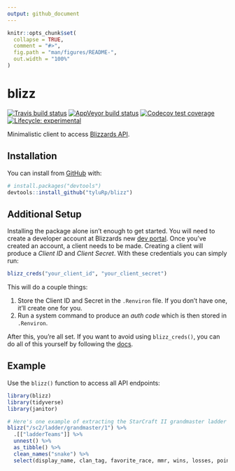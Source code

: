 ```yaml
---
output: github_document
---
```


<!-- README.md is generated from README.Rmd. Please edit that file -->

```r
knitr::opts_chunk$set(
  collapse = TRUE,
  comment = "#>",
  fig.path = "man/figures/README-",
  out.width = "100%"
)
```
# blizz

<!-- badges: start -->
[![Travis build status](https://travis-ci.org/tyluRp/blizz.svg?branch=master)](https://travis-ci.org/tyluRp/blizz)
[![AppVeyor build status](https://ci.appveyor.com/api/projects/status/github/tyluRp/blizz?branch=master&svg=true)](https://ci.appveyor.com/project/tyluRp/blizz)
[![Codecov test coverage](https://codecov.io/gh/tyluRp/blizz/branch/master/graph/badge.svg)](https://codecov.io/gh/tyluRp/blizz?branch=master)
[![Lifecycle: experimental](https://img.shields.io/badge/lifecycle-experimental-orange.svg)](https://www.tidyverse.org/lifecycle/#experimental)
<!-- badges: end -->

Minimalistic client to access [Blizzards API](https://develop.battle.net/).

## Installation

You can install from [GitHub](https://github.com/) with:

``` r
# install.packages("devtools")
devtools::install_github("tyluRp/blizz")
```

## Additional Setup

Installing the package alone isn't enough to get started. You will need to create a developer account at Blizzards new [dev portal](https://develop.battle.net/). Once you've created an account, a client needs to be made. Creating a client will produce a _Client ID_ and _Client Secret_. With these credentials you can simply run:

```r
blizz_creds("your_client_id", "your_client_secret")
```

This will do a couple things:

1. Store the Client ID and Secret in the `.Renviron` file. If you don't have one, it'll create one for you.
2. Run a system command to produce an _auth code_ which is then stored in `.Renviron`.

After this, you're all set. If you want to avoid using `blizz_creds()`, you can do all of this yourself by following the [docs](https://develop.battle.net/documentation/guides/getting-started).

## Example

Use the `blizz()` function to access all API endpoints:

```r
library(blizz)
library(tidyverse)
library(janitor)

# Here's one example of extracting the StarCraft II grandmaster ladder
blizz("/sc2/ladder/grandmaster/1") %>% 
  .[["ladderTeams"]] %>% 
  unnest() %>% 
  as_tibble() %>% 
  clean_names("snake") %>% 
  select(display_name, clan_tag, favorite_race, mmr, wins, losses, points)
```


